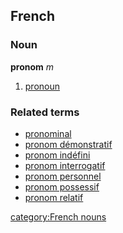 ==French==
===Noun===
'''pronom''' ''m''

# [[pronoun]]

===Related terms===
*[[pronominal]]
*[[pronom démonstratif]]
*[[pronom indéfini]]
*[[pronom interrogatif]]
*[[pronom personnel]]
*[[pronom possessif]]
*[[pronom relatif]]
[[category:French nouns]]